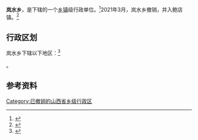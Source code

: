 {{中国乡级行政区|14/04/28/200/000}}

'''岚水乡'''，是{{PRC admin/fullname|14/04/28/200/000|3}}下辖的一个[[乡镇|乡镇]]级行政单位。<ref>{{PRC admin/ref sgc|{{PRC admin/parent|14/04/28/200/000}}}}</ref>2021年3月，岚水乡撤销，并入鲍店镇。<ref>{{cite web |title=长子县人民政府关于乡级行政区划调整的通告 |url=http://www.zhangzi.gov.cn/zzxxgk/zfxxgk/zfxxgkml/gzdt_3400/tzgggs_3402/202103/t20210319_2295386.html |website=长子县人民政府 |accessdate=2021-03-23 |date=2021-03-19 }}{{Dead link}}</ref>

== 行政区划 ==

岚水乡下辖以下地区：<ref>{{PRC admin/ref sgc|14/04/28/200/000}}</ref>

{{PRC admin/children|14/04/28/200/000}}。

== 参考资料 ==

{{reflist}}

{{行政区划小作品}}
{{PRC admin/navcat|14/04/28/200/000}}

[[Category:已撤销的山西省乡级行政区|Category:已撤销的山西省乡级行政区]]